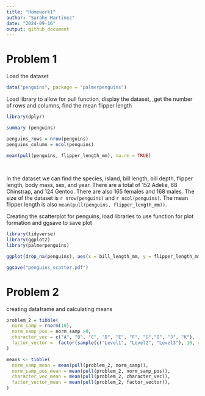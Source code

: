 ```yaml
---
title: "Homework1"
author: "Sarahy Martinez"
date: "2024-09-16"
output: github_document
---
```



# Problem 1

Load the dataset

```r

data("penguins", package = "palmerpenguins")

```


Load library to allow for pull function, display the dataset, ,get the number of rows and columns, find the mean flipper length


```r

library(dplyr)

summary (penguins)

penguins_rows = nrow(penguins)
penguins_column = ncol(penguins)
 
mean(pull(penguins, flipper_length_mm), na.rm = TRUE)

     
```

In the dataset we can find the species, island, bill length, bill depth, flipper length, body mass, sex, and year. 
There are a total of 152 Adelie, 68 Chinstrap, and 124 Gentoo. There are also 165 females and 168 males. The 
size of the dataset is `r nrow(penguins)` and `r ncol(penguins)`. The mean flipper length is also `mean(pull(penguins, flipper_length_mm))`.


Creating the scatterplot for penguins, load libraries to use function for plot formation and ggsave to save plot 

```r

library(tidyverse)
library(ggplot2)
library(palmerpenguins)

ggplot(drop_na(penguins), aes(x = bill_length_mm, y = flipper_length_mm, color = species)) + geom_point()

ggsave("penguins_scatter.pdf")

```


# Problem 2

creating dataframe and calculating means 
```r
problem_2 = tibble(
  norm_samp = rnorm(10),
  norm_samp_pos = norm_samp >0,
  character_vec = c("A", "B", "C", "D", "E", "F", "G","I", "J", "K"),
  factor_vector =  factor(sample(c("Level1", "Level2", "Level3"), 10, replace = TRUE))
)

means <- tibble(
  norm_samp_mean = mean(pull(problem_2, norm_samp)),
  norm_samp_pos_mean = mean(pull(problem_2, norm_samp_pos)),
  character_vec_mean = mean(pull(problem_2, character_vec)),
  factor_vector_mean = mean(pull(problem_2, factor_vector)),
)

```



